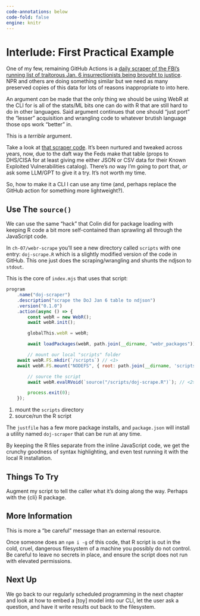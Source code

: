 ```yaml
---
code-annotations: below
code-fold: false
engine: knitr
--- 
```

# Interlude: First Practical Example {.unnumbered}

One of my few, remaining GitHub Actions is a [daily scraper of the FBI's running list of traitorous Jan. 6 insurrectionists being brought to justice](https://github.com/hrbrmstr/capitol-breach-scraper-and-data/tree/main). NPR and others are doing something similar but we need as many preserved copies of this data for lots of reasons inappropriate to into here.

An argument _can_ be made that the only thing we should be using WebR at the CLI for is all of the stats/ML bits one can do with R that are still hard to do in other languages. Said argument continues that one should "just port" the "lesser" acquisition and wrangling code to whatever brutish language those ops work "better" in.

This is a _terrible_ argument.

Take a look at [that scraper code](https://github.com/hrbrmstr/capitol-breach-scraper-and-data/blob/main/doj-case-scraper.R). It's been nurtured and tweaked across years, now, due to the daft way the Feds make that table (props to DHS/CISA for at least giving me either JSON or CSV data for their Known Exploited Vulnerabilities catalog). There's _no_ way I'm going to port that, _or_ ask some LLM/GPT to give it a try. It's not worth my time.

So, how to make it a CLI I can use any time (and, perhaps replace the GitHub action for something more lightweight?).

## Use The `source()`

We can use the same "hack" that Colin did for package loading with keeping R code a bit more self-contained than sprawling all through the JavaScript code.

In `ch-07/webr-scrape` you'll see a new directory called `scripts` with one entry: `doj-scrape.R` which is a slightly modified version of the code in GitHub. This one just does the scraping/wrangling and shunts the ndjson to `stdout`.

This is the core of `index.mjs` that uses that script:

```js
program
	.name("doj-scraper")
	.description("scrape the DoJ Jan 6 table to ndjson")
	.version("0.1.0")
	.action(async () => {
		const webR = new WebR();
		await webR.init();

		globalThis.webR = webR;

		await loadPackages(webR, path.join(__dirname, "webr_packages"));

		// mount our local "scripts" folder
    await webR.FS.mkdir(`/scripts`) // <1>
    await webR.FS.mount("NODEFS", { root: path.join(__dirname, 'scripts') }, `/scripts`); // <1>

		// source the script
		await webR.evalRVoid(`source("/scripts/doj-scrape.R")`); // <2>

		process.exit(0);
	});
```
1. mount the `scripts` directory
2. source/run the R script

The `justfile` has a few more package installs, and `package.json` will install a utility named `doj-scraper` that can be run at any time.

By keeping the R files separate from the inline JavaScript code, we get the crunchy goodness of syntax highlighting, and even test running it with the local R installation.

## Things To Try

Augment my script to tell the caller what it's doing along the way. Perhaps with the {cli} R package.

## More Information

This is more a "be careful" message than an external resource.

Once someone does an `npm i -g` of this code, that R script is out in the cold, cruel, dangerous filesystem of a machine you possibly do not control. Be careful to leave no secrets in place, and ensure the script does not run with elevated permissions. 

## Next Up

We go back to our regularly scheduled programming in the next chapter and look at how to embed a [toy] model into our CLI, let the user ask a question, and have it write results out back to the filesystem.

